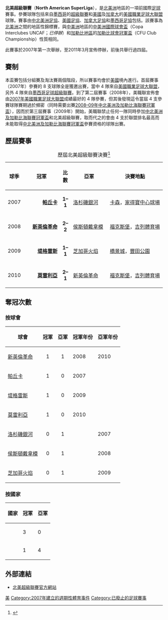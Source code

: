 {{Infobox football tournament
| name                 = 北美超級聯賽
| logo                 = LogoSuperLiga.png
| founded              = {{Start date and age|df=yes|2007}}
| abolished            = {{Start date and age|df=yes|2010}}
| organiser            = [[北美洲足球聯盟|北美足協]] (NAFU)
| region               = [[北美洲|北美洲]]
| number of teams      = 8 隊
| qualifier for        = 
| current champion     = {{flagicon|MEX}} [[莫雷利亞君主競技俱樂部|莫雷利亞]]（第 1 次）
| most successful team = {{flagicon|MEX}} [[帕丘卡足球俱樂部|帕丘卡]]<br> {{flagicon|USA}} [[新英倫革命|新英倫革命]]<br> {{flagicon|MEX}} [[新萊昂自治大學老虎足球俱樂部|堤格雷斯]]<br> {{flagicon|MEX}} [[莫雷利亞君主競技俱樂部|莫雷利亞]]<br>（各 1 次）
| website              = http://www.superliga2010.com/
}}

'''北美超級聯賽'''（'''North American SuperLiga'''），是[[北美洲|北美洲]]地區的一項前國際[[足球|足球]]賽事。參賽球隊包括來自[[墨西哥|墨西哥]]的[[墨西哥足球超級聯賽|超級聯賽]]和[[美國|美國]]及[[加拿大|加拿大]]的[[美國職業足球大聯盟|美國職業足球大聯盟]]球隊。賽事由[[中北美洲及加勒比海足球協會|中北美洲足協]]、[[美國足球協會|美國足協]]、[[加拿大足球協會|加拿大足協]]和[[墨西哥足球協會|墨西哥足協]]包括。該賽事為[[北美洲|北美洲]]之間的地區性錦標賽，與[[中美洲|中美洲]]地區的[[中美洲國際球會盃|中美洲國際球會盃]]（Copa Interclubes UNCAF；''已停辦''）和[[加勒比地區|加勒比地區]]的[[加勒比球會冠軍盃|加勒比球會冠軍盃]]（CFU Club Championship）性質相同。

此賽事於2007年第一次舉辦，至2011年3月宣佈停辦，前後共舉行過四屆。

== 賽制 ==
本盃賽包括分組賽及淘汰賽兩個階段，所以賽事均會於[[美國|美國]]境內進行。首屆賽事（2007年）參賽的 8 支球隊全是獲邀出賽，當中 4 隊來自[[美國職業足球大聯盟|美國職業足球大聯盟]]，另外 4 隊來自[[墨西哥足球超級聯賽|墨西哥足球超級聯賽]]。到了第二屆賽事（2008年），美職聯宣佈會由[[2007年美國職業足球大聯盟|2007年美國職業足球大聯盟]]成績最好的 4 隊參賽，但其後發現這令當屆 4 支參賽球隊賽期過於頻密（同時需要出賽[[2008年至2009年中北美洲及加勒比海聯賽冠軍盃|2008–09年中北美洲及加勒比海聯賽冠軍盃]]），因而於第三屆賽事（2009年）開始，美職聯禁止任何一隊同時參加[[中北美洲及加勒比海聯賽冠軍盃|中北美洲及加勒比海聯賽冠軍盃]]和北美超級聯賽，取而代之的會由 4 支於聯盟排名最高而未能取得[[中北美洲及加勒比海聯賽冠軍盃|中北美洲及加勒比海聯賽冠軍盃]]參賽資格的球隊出賽。

== 歷屆賽事 ==
{| class="wikitable" style="text-align: left"
|+ 歷屆北美超級聯賽決賽<ref>{{cite web |title=Superliga (Mexico-USA) |url=http://www.rsssf.com/tabless/supligmexusa.html |publisher=RSSSF |accessdate=2018年7月24日 |archive-date=2018年6月28日 |archive-url=https://web.archive.org/web/20180628185525/http://www.rsssf.com/tabless/supligmexusa.html |dead-url=no }}</ref>
! 球季
!width=160px| 冠軍
! 比數
!width=160px| 亞軍
!width=250px| 決賽地點
|-
|2007
|align=right| '''[[帕丘卡足球俱樂部|帕丘卡]]''' {{flagicon|MEX}}
|align=center| '''1–1'''{{pso|'''4–3'''}}
|{{flagicon|USA}} [[洛杉磯銀河|洛杉磯銀河]]
|{{flagicon|USA}} [[卡森_(加利福尼亞州)|卡森]]，[[Stubhub中心|家得寶中心球場]]
|-
|2008
|align=right| '''[[新英倫革命|新英倫革命]]''' {{flagicon|USA}}
|align=center| '''2–2'''{{pso|'''6–5'''}}
|{{flagicon|USA}} [[侯斯頓戴拿模|侯斯頓戴拿模]]
|{{flagicon|USA}} [[福克斯堡|福克斯堡]]，[[吉列體育場|吉列體育場]]
|-
|2009
|align=right| '''[[新萊昂自治大學老虎足球俱樂部|堤格雷斯]]''' {{flagicon|MEX}}
|align=center| '''1–1'''{{pso|'''4–3'''}}
|{{flagicon|USA}} [[芝加哥火焰足球會|芝加哥火焰]]
|{{flagicon|USA}} [[橋景城|橋景城]]，[[豐田公園|豐田公園]]
|-
|2010
|align=right| '''[[莫雷利亞君主競技俱樂部|莫雷利亞]]''' {{flagicon|MEX}}
|align=center| '''2–1'''
|{{flagicon|USA}} [[新英倫革命|新英倫革命]]
|{{flagicon|USA}} [[福克斯堡|福克斯堡]]，[[吉列體育場|吉列體育場]]
|}

== 奪冠次數 ==
=== 按球會 ===
{| class="wikitable sortable"
|-
!球會
!冠軍
!亞軍
!冠軍年份
!亞軍年份
|-
|{{Flagicon|USA}} [[新英倫革命|新英倫革命]]
|align=center|1
|align=center|1
|2008
|2010
|-
|{{Flagicon|MEX}} [[帕丘卡足球俱樂部|帕丘卡]]
|align=center|1
|align=center|0
|2007
|
|-
|{{Flagicon|MEX}} [[新萊昂自治大學老虎足球俱樂部|堤格雷斯]]
|align=center|1
|align=center|0
|2009
|
|-
|{{Flagicon|MEX}} [[莫雷利亞君主競技俱樂部|莫雷利亞]]
|align=center|1
|align=center|0
|2010
|
|-
|{{Flagicon|USA}} [[洛杉磯銀河|洛杉磯銀河]]
|align=center|0
|align=center|1
|
|2007
|-
|{{Flagicon|USA}} [[侯斯頓戴拿模|侯斯頓戴拿模]]
|align=center|0
|align=center|1
|
|2008
|-
|{{Flagicon|USA}} [[芝加哥火焰|芝加哥火焰]]
|align=center|0
|align=center|1
|
|2009
|}

=== 按國家 ===
{| class="wikitable"
!國家
!冠軍
!亞軍
|-
|{{MEX}}||3||0
|-
|{{USA}}||1||4
|}

== 外部連結 ==
* [https://web.archive.org/web/20100315153542/http://www.superliga2010.com/ 北美超級聯賽官方網站]
{{CONCACAF賽事}}
{{國際俱樂部足球賽事}}

[[Category:國際俱樂部足球賽事|美]]
[[Category:2007年建立的週期性體育事件|Category:2007年建立的週期性體育事件]]
[[Category:已廢止的足球賽事|Category:已廢止的足球賽事]]